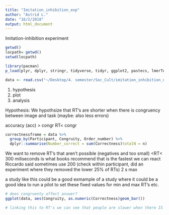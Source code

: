 ```yaml
---
title: "Imitation_inhibition_exp"
author: "Astrid L."
date: "16/2/2018"
output: html_document
---
```


Imitation-inhibition experiment 
```r

getwd()
locpath= getwd()
setwd(locpath)

library(pacman)
p_load(plyr, dplyr, stringr, tidyverse, tidyr, ggplot2, pastecs, lmerTest, MuMIn, lme4, modelr, Metrics, caret, ddalpha, ggplot2, pastecs, crqa, lmerTest, pROC, modelr) # choose n (y/n?) in ddalpha

data <- read.csv("~/Desktop/4. semester/Soc_Cult/imitation_inhibition_data.csv")
```

1) hypothesis
2) plot
3) analysis

Hypothesis:
We hypothsize that RT’s are shorter when there is congruency between image and task (maybe: also less errors)

accuracy (acc) > congr
RT< congr

```r
correctnessframe = data %>%
  group_by(Participant, Congruity, Order_number) %>%
  dplyr::summarise(Number_correct = sum(Correctness)totalN = n)
```

We want to remove RT's that aren't possible (negatives and too small)
<RT<
300 miliseconds is what books recommend that is the fastest we can react
Riccardo said sometimes use 200 (check within participant, did an experiment where they removed the lower 25% of RTs)
2 s max 

a study like this could be a good exmample of a study where it could be a good idea to run a pilot to set these fixed values for min and max RT's etc. 


```r
# does congruenty affect answer?
ggplot(data, aes(Congruity, as.numeric(Correctness)geom_bar())

# linking this to RT's we can see that people are slower when there IS congruency 
       
       
```


